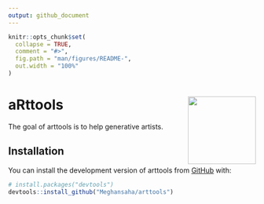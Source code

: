 ```yaml
---
output: github_document
---
```


<!-- README.md is generated from README.Rmd. Please edit that file -->

```r
knitr::opts_chunk$set(
  collapse = TRUE,
  comment = "#>",
  fig.path = "man/figures/README-",
  out.width = "100%"
)
```

# aRttools <img src="man/figures/logo.png" align="right" height="138"/>

<!-- badges: start -->
<!-- badges: end -->

The goal of arttools is to help generative artists.

## Installation

You can install the development version of arttools from [GitHub](https://github.com/) with:

``` r
# install.packages("devtools")
devtools::install_github("Meghansaha/arttools")
```
